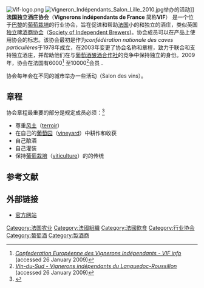 {{Link style|time=2015-12-11T07:51:31+00:00}}
[[File:Vif-logo.png|thumb]]
[[File:Vigneron_Indépendants_Salon_Lille_2010.jpg|thumb]]举办的活动]]
'''法国独立酒庄协会'''（'''Vignerons indépendants de France''' 简称'''VIF'''）
是一个位于[[巴黎|巴黎]]的[[葡萄栽培|葡萄栽培]]的行业协会，旨在促进和帮助[[法国|法国]]小的和独立的酒庄，类似英国[[独立啤酒商协会|独立啤酒商协会]]（[[:en:Society_of_Independent_Brewers|Society of Independent Brewers]])。协会成员可以在产品上使用协会的标志。该协会最初是作为''confédération nationale des caves particulières''于1978年成立，在2003年变更了协会名称和章程，致力于联合和支持独立酒庄，并帮助他们在与[[葡萄酒酿酒合作社|葡萄酒酿酒合作社]]的竞争中保持独立的身份。2009年，协会在法国有6000<ref name="CEVI1">''[http://www.cevi-eciw.eu/membres.php?page=1&LangueSite=en Confederation Européenne des Vignerons Indépendants - VIF info] {{webarchive|url=https://web.archive.org/web/20071013003802/http://www.cevi-eciw.eu/membres.php?page=1&LangueSite=en |date=2007-10-13 }}'' (accessed 26 January 2009)</ref> 至10000<ref name="Vinsud">''[http://www.vindusud.fr Vin-du-Sud - Vignerons indépendants du Languedoc-Roussillon] {{Wayback|url=http://www.vindusud.fr/ |date=20210311143635 }}'' (accessed 26 January 2009)</ref>会员 <small></small>.

协会每年会在不同的城市举办一些活动（Salon des vins）。

==章程==
协会章程最重要的部分是规定成员必须：<ref name=charte>{{cite web|url=http://www.vigneron-independant.com/auxsalons/images/Charte_du_vigneron_independant.pdf|title=Charte du vigneron independant|format=PDF|accessdate=2010-12-27|date=2006-03-09|publisher=www.vigneron-independant.com|deadurl=yes|archiveurl=https://web.archive.org/web/20110624040041/http://www.vigneron-independant.com/auxsalons/images/Charte_du_vigneron_independant.pdf|archivedate=2011-06-24}}</ref>

* 尊重[[风土|风土]]（[[:en:terroir|terroir]]）
* 在自己的[[葡萄园|葡萄园]]（[[:en:vineyard|vineyard]]）中耕作和收获
* 自己酿酒
* 自己灌装
* 保持[[葡萄栽培|葡萄栽培]]（[[:en:viticulture|viticulture]]）的的传统

==参考文献==
{{Reflist}}

==外部链接==
* [http://www.vigneron-independant.com/ 官方网站] {{Wayback|url=http://www.vigneron-independant.com/ |date=20210417200133 }}

{{DEFAULTSORT:Vignerons Independants De France}}

[[Category:法国农业|Category:法国农业]]
[[Category:法國組織|Category:法國組織]]
[[Category:法國飲食|Category:法國飲食]]
[[Category:行业协会|Category:行业协会]]
[[Category:葡萄酒|Category:葡萄酒]]
[[Category:製酒商|Category:製酒商]]

{{Org-stub}}
{{France-stub}}